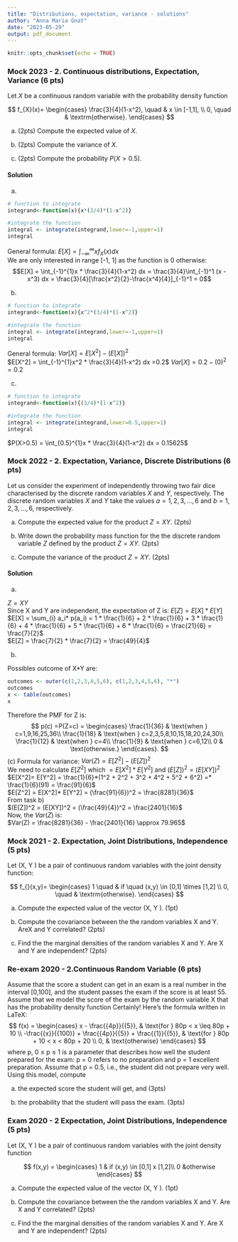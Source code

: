 ---
title: "Distributions, expectation, variance - solutions"
author: "Anna Maria Gnat"
date: "2023-05-29"
output: pdf_document
---

```{r setup, include=FALSE}
knitr::opts_chunk$set(echo = TRUE)
```

### Mock 2023 - 2. Continuous distributions, Expectation, Variance (6 pts)

Let $X$ be a continuous random variable with the probability density function

$$
  f_{X}(x)= \begin{cases} \frac{3}{4}(1-x^2), \quad  & x \in [-1,1], \\
  0, \quad & \textrm{otherwise}.
  \end{cases}
$$

(a) (2pts) Compute the expected value of $X$.

(b) (2pts) Compute the variance of $X$.

(c) (2pts) Compute the probability $P(X>0.5)$.

#### Solution

(a) 

```{r}
# function to integrate
integrand<-function(x){x*(3/4)*(1-x^2)}

#integrate the function
integral <- integrate(integrand,lower=-1,upper=1)
integral
```

General formula: $E[X] = \int_{-\infty}^{\infty}xf_X(x) dx$\
We are only interested in range [-1, 1] as the function is 0 otherwise:\
$$E[X] = \int_{-1}^{1}x * \frac{3}{4}(1-x^2) dx = \frac{3}{4}\int_{-1}^1 (x - x^3) dx = \frac{3}{4}[\frac{x^2}{2}-\frac{x^4}{4}]_{-1}^1 = 0$$

(b) 

```{r}
# function to integrate
integrand<-function(x){x^2*(3/4)*(1-x^2)}

#integrate the function
integral <- integrate(integrand,lower=-1,upper=1)
integral
```

General formula: ${Var}[X] = E[X^2]-(E[X])^2$\
$E[X^2] = \int_{-1}^{1}x^2 * \frac{3}{4}(1-x^2) dx =0.2$ ${Var}[X] = 0.2 -(0)^2 = 0.2$

(c) 

```{r}
# function to integrate
integrand<-function(x){(3/4)*(1-x^2)}

#integrate the function
integral <- integrate(integrand,lower=0.5,upper=1)
integral
```

$P(X>0.5) = \int_{0.5}^{1}x * \frac{3}{4}(1-x^2) dx = 0.15625$

### Mock 2022 - 2. Expectation, Variance, Discrete Distributions (6 pts)

Let us consider the experiment of independently throwing two fair dice characterised by the discrete random variables $X$ and $Y$, respectively. The discrete random variables $X$ and $Y$ take the values $a=1,2,3,\ldots,6$ and $b=1,2,3,\ldots,6$, respectively.

(a) Compute the expected value for the product $Z=XY$. (2pts)

(b) Write down the probability mass function for the the discrete random variable $Z$ defined by the product $Z=XY$. (2pts)

(c) Compute the variance of the product $Z=XY$. (2pts)

#### Solution

(a) 

$Z=XY$\
Since X and Y are independent, the expectation of Z is: $E[Z] = E[X] * E[Y]$ $E[X] = \sum_{i} a_i* p(a_i) = 1 * \frac{1}{6} + 2 * \frac{1}{6} + 3 * \frac{1}{6} + 4 * \frac{1}{6} + 5 * \frac{1}{6} + 6 * \frac{1}{6} = \frac{21}{6} = \frac{7}{2}$\
$E[Z] = \frac{7}{2} * \frac{7}{2} = \frac{49}{4}$

(b) 

Possibles outcome of X\*Y are:

```{r}
outcomes <- outer(c(1,2,3,4,5,6), c(1,2,3,4,5,6), "*")
outcomes
x <- table(outcomes)
x
```

Therefore the PMF for Z is: $$
p(c) =P(Z=c) = 
\begin{cases} 
\frac{1}{36} & \text{when } c=1,9,16,25,36\\
\frac{1}{18} & \text{when } c=2,3,5,8,10,15,18,20,24,30\\
\frac{1}{12} & \text{when } c=4\\
\frac{1}{9} & \text{when } c=6,12\\
0 & \text{otherwise.}
\end{cases}.
$$ (c) Formula for variance: $Var(Z) = E[Z^2] - (E[Z])^2$\
We need to calculate $E[Z^2]$ which $= E[X^2] * E[Y^2]$ and $(E[Z])^2 = (E[XY])^2$\
$E[X^2]= E[Y^2] = \frac{1}{6}*(1^2 + 2^2 + 3^2 + 4^2 + 5^2 + 6^2) =* \frac{1}{6}(91) = \frac{91}{6}$\
$E[Z^2] = E[X^2]* E[Y^2] = (\frac{91}{6})^2 = \frac{8281}{36}$\
From task b)\
$(E[Z])^2 = (E[XY])^2 = (\frac{49}{4})^2 = \frac{2401}{16}$\
Now, the $Var(Z)$ is:\
$Var(Z) = \frac{8281}{36} - \frac{2401}{16} \approx 79.965$

### Mock 2021 - 2. Expectation, Joint Distributions, Independence (5 pts)

Let (X, Y ) be a pair of continuous random variables with the joint density function:

$$
  f_{}(x,y)= \begin{cases} 1  \quad & if \quad (x,y) \in [0,1] \times [1,2] \\
  0, \quad & \textrm{otherwise}.
  \end{cases}
$$

(a) Compute the expected value of the vector (X, Y ). (1pt)

(b) Compute the covariance between the the random variables X and Y. AreX and Y correlated? (2pts)

(c) Find the the marginal densities of the random variables X and Y. Are X and Y are independent? (2pts)

### Re-exam 2020 - 2.Continuous Random Variable (6 pts)

Assume that the score a student can get in an exam is a real number in the interval [0,100], and the student passes the exam if the score is at least 55. Assume that we model the score of the exam by the random variable X that has the probability density function Certainly! Here's the formula written in LaTeX: $$
f(x) = \begin{cases}
x - \frac{{4p}}{{5}}, & \text{for } 80p < x \leq 80p + 10 \\
-\frac{{x}}{{100}} + \frac{{4p}}{{5}} + \frac{{1}}{{5}}, & \text{for } 80p + 10 < x < 80p + 20 \\
0, & \text{otherwise}
\end{cases}
$$ where p, 0 $\le$ p $\le$ 1 is a parameter that describes how well the student prepared for the exam: p = 0 refers to no preparation and p = 1 excellent preparation. Assume that p = 0.5, i.e., the student did not prepare very well. Using this model, compute

(a) the expected score the student will get, and (3pts)

(b) the probability that the student will pass the exam. (3pts)

### Exam 2020 - 2 Expectation, Joint Distributions, Independence (5 pts)

Let (X, Y ) be a pair of continuous random variables with the joint density function

$$
f(x,y) = \begin{cases} 1 & if (x,y) \in [0,1] x [1,2]\\
0 &otherwise 
\end{cases} 
$$

(a) Compute the expected value of the vector (X, Y ). (1pt)

(b) Compute the covariance between the the random variables X and Y. Are X and Y correlated? (2pts)

<!-- -->

c)  Find the the marginal densities of the random variables X and Y. Are X and Y are independent? (2pts)
